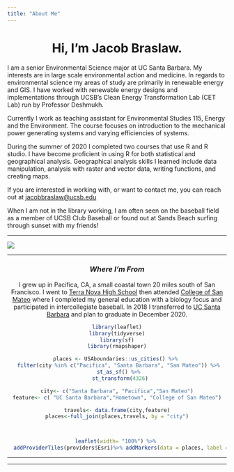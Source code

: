 ```yaml
---
title: "About Me"
---
```

<center>


# Hi, I'm Jacob Braslaw.
</center>

  I am a senior Environmental Science major at UC Santa Barbara. My interests are in large scale environmental action and medicine. In regards to environmental science my areas of study are primarily in renewable energy and GIS. I have worked with renewable energy designs and implementations through UCSB's Clean Energy Transformation Lab (CET Lab) run by Professor Deshmukh. 
  
Currently I work as teaching assistant for Environmental Studies 115, Energy and the Environment. The course focuses on introduction to the mechanical power generating systems and varying efficiencies of systems.

During the summer of 2020 I completed two courses that use R and R studio. I have become proficient in using R for both statistical and geographical analysis. Geographical analysis skills I learned include data manipulation, analysis with raster and vector data, writing functions, and creating maps.

If you are interested in working with, or want to contact me, you can reach out at <jacobbraslaw@ucsb.edu>

  When I am not in the library working, I am often seen on the baseball field as a member of UCSB Club Baseball or found out at Sands Beach surfing through sunset with my friends! 
 
****

![](IMG_1839.jpg)

****

<center> 

### *Where I'm From*

I grew up in Pacifica, CA, a small coastal town 20 miles south of San Francisco. I went to [Terra Nova High 
School](https://www.juhsd.net/tnhs) then attended [College of San Mateo](https://smccd.edu/) where I completed my general education with a biology focus and participated in intercollegiate baseball. In 2018 I transferred to [UC Santa Barbara](https://www.ucsb.edu/) and plan to graduate in December 2020.

```r
library(leaflet)
library(tidyverse)
library(sf)
library(rmapshaper)

places <- USAboundaries::us_cities() %>% 
  filter(city %in% c("Pacifica", "Santa Barbara", "San Mateo")) %>% 
  st_as_sf() %>% 
  st_transform(4326)

city<- c("Santa Barbara", "Pacifica","San Mateo")
feature<- c( "UC Santa Barbara","Hometown", "College of San Mateo")

travels<- data.frame(city,feature)
places<-full_join(places,travels, by = "city")



leaflet(width= "100%") %>% 
  addProviderTiles(providers$Esri)%>% addMarkers(data = places, label = ~city, popup = ~feature)
```


****



****





